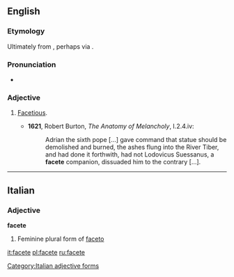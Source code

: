 ==English==
===Etymology===
Ultimately from {{etyl|la}} {{term|facetus|facētus}}, perhaps via {{etyl|it}} {{term|faceto}}.

===Pronunciation===
*{{a|UK}} {{IPA|/fəˈsiːt/}}

===Adjective===
{{en-adj}}

# {{archaic}} [[facetious|Facetious]].
#*'''1621''', Robert Burton, ''The Anatomy of Melancholy'', I.2.4.iv:
#*:Adrian the sixth pope [...] gave command that statue should be demolished and burned, the ashes flung into the River Tiber, and had done it forthwith, had not Lodovicus Suessanus, a '''facete''' companion, dissuaded him to the contrary [...].

----

==Italian==

===Adjective===
'''facete''' {{f}}

# Feminine plural form of [[faceto]]
[[Category:Italian adjective forms]]

[[it:facete]]
[[pl:facete]]
[[ru:facete]]